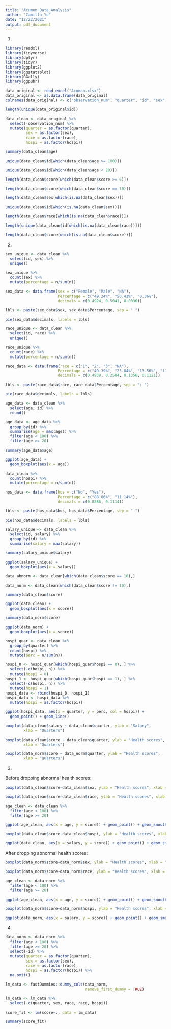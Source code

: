 ```yaml
---
title: "Acumen_Data_Analysis"
author: "Camilla Yu"
date: "12/22/2021"
output: pdf_document
---
```


1. 

```r
library(readxl)
library(tidyverse)
library(dplyr)
library(tidyr)
library(ggplot2)
library(ggstatsplot)
library(GGally)
library(ggpubr)
```

```r
data_original <- read_excel("Acuman.xlsx")
data_original <- as.data.frame(data_original)
colnames(data_original) <- c("observation_num", "quarter", "id", "sex", "race", "age", "hospi", "salary", "score")
```

```r
length(unique(data_original$id))
```

```r
data_clean <- data_original %>%
  select(-observation_num) %>% 
  mutate(quarter = as.factor(quarter),
         sex = as.factor(sex),
         race = as.factor(race),
         hospi = as.factor(hospi))
```

```r
summary(data_clean$age)
```

```r
unique(data_clean$id[which(data_clean$age >= 100)])
```

```r
unique(data_clean$id[which(data_clean$age < 20)])
```

```r
length(data_clean$score[which(data_clean$score >= 6)])
```

```r
length(data_clean$score[which(data_clean$score == 10)])
```

```r
length(data_clean$sex[which(is.na(data_clean$sex))])
```

```r
unique(data_clean$id[which(is.na(data_clean$sex))])
```

```r
length(data_clean$race[which(is.na(data_clean$race))])
```

```r
length(unique(data_clean$id[which(is.na(data_clean$race))]))
```

```r
length(data_clean$score[which(is.na(data_clean$score))])
```

2.

```r
sex_unique <- data_clean %>%
  select(id, sex) %>%
  unique()
```

```r
sex_unique %>% 
  count(sex) %>%
  mutate(percentage = n/sum(n))
```

```r
sex_data <- data.frame(sex = c("Female", "Male", "NA"), 
                       Percentage = c("49.24%", "50.41%", "0.36%"),
                       decimals = c(0.4924, 0.5041, 0.0036))

lbls <- paste(sex_data$sex, sex_data$Percentage, sep = " ")
```

```r
pie(sex_data$decimals, labels = lbls)
```

```r
race_unique <- data_clean %>%
  select(id, race) %>%
  unique()
```

```r
race_unique %>% 
  count(race) %>%
  mutate(percentage = n/sum(n))
```

```r
race_data <- data.frame(race = c("1", "2", "3", "NA"), 
                       Percentage = c("49.39%", "25.84%", "13.56%", "11.21%"),
                       decimals = c(0.4939, 0.2584, 0.1356, 0.1121))

lbls <- paste(race_data$race, race_data$Percentage, sep = ": ")
```

```r
pie(race_data$decimals, labels = lbls)
```

```r
age_data <- data_clean %>%
  select(age, id) %>%
  round()
```

```r
age_data <- age_data %>%
  group_by(id) %>%
  summarise(age = max(age)) %>%
  filter(age < 100) %>%
  filter(age >= 20)
```


```r
summary(age_data$age)
```

```r
ggplot(age_data) +
  geom_boxplot(aes(x = age))
```

```r
data_clean %>% 
  count(hospi) %>%
  mutate(percentage = n/sum(n))
```

```r
hos_data <- data.frame(hos = c("No", "Yes"), 
                       Percentage = c("88.86%", "11.14%"),
                       decimals = c(0.8886, 0.1114))

lbls <- paste(hos_data$hos, hos_data$Percentage, sep = " ")
```

```r
pie(hos_data$decimals, labels = lbls)
```

```r
salary_unique <- data_clean %>%
  select(id, salary) %>%
  group_by(id) %>%
  summarise(salary = max(salary))
```

```r
summary(salary_unique$salary)
```

```r
ggplot(salary_unique) +
  geom_boxplot(aes(x = salary))
```

```r
data_abnorm <- data_clean[which(data_clean$score == 10),]
```

```r
data_norm <- data_clean[which(data_clean$score != 10),]
```

```r
summary(data_clean$score)
```

```r
ggplot(data_clean) +
  geom_boxplot(aes(x = score))
```

```r
summary(data_norm$score)
```

```r
ggplot(data_norm) +
  geom_boxplot(aes(x = score))
```

```r
hospi_quar <- data_clean %>%
  group_by(quarter) %>%
  count(hospi) %>%
  mutate(perc = n/sum(n))
```

```r
hospi_0 <- hospi_quar[which(hospi_quar$hospi == 0), ] %>%
  select(-c(hospi, n)) %>%
  mutate(hospi = 0)
hospi_1 <- hospi_quar[which(hospi_quar$hospi == 1), ] %>%
  select(-c(hospi, n)) %>%
  mutate(hospi = 1)
hospi_data <- rbind(hospi_0, hospi_1)
hospi_data <- hospi_data %>%
  mutate(hospi = as.factor(hospi))
```

```r
ggplot(hospi_data, aes(x = quarter, y = perc, col = hospi)) +
  geom_point() + geom_line()
```

```r
boxplot(data_clean$salary ~ data_clean$quarter, ylab = "Salary",
        xlab = "Quarters")
```

```r
boxplot(data_clean$score ~ data_clean$quarter, ylab = "Health scores",
        xlab = "Quarters")
```

```r
boxplot(data_norm$score ~ data_norm$quarter, ylab = "Health scores",
        xlab = "Quarters")
```

3.

Before dropping abnormal health scores: 

```r
boxplot(data_clean$score~data_clean$sex, ylab = "Health scores", xlab = "Sex")
```

```r
boxplot(data_clean$score~data_clean$race, ylab = "Health scores", xlab = "Race")
```

```r
age_clean <- data_clean %>%
  filter(age < 100) %>%
  filter(age >= 20)
```

```r
ggplot(age_clean, aes(x = age, y = score)) + geom_point() + geom_smooth(method='lm')
```

```r
boxplot(data_clean$score~data_clean$hospi, ylab = "Health scores", xlab = "Hospital visiting")
```

```r
ggplot(data_clean, aes(x = salary, y = score)) + geom_point() + geom_smooth(method='lm')
```

After dropping abnormal health scores: 

```r
boxplot(data_norm$score~data_norm$sex, ylab = "Health scores", xlab = "Sex")
```

```r
boxplot(data_norm$score~data_norm$race, ylab = "Health scores", xlab = "Race")
```

```r
age_clean <- data_norm %>%
  filter(age < 100) %>%
  filter(age >= 20)
```

```r
ggplot(age_clean, aes(x = age, y = score)) + geom_point() + geom_smooth(method='lm')
```

```r
boxplot(data_norm$score~data_norm$hospi, ylab = "Health scores", xlab = "Hospital visiting")
```

```r
ggplot(data_norm, aes(x = salary, y = score)) + geom_point() + geom_smooth(method='lm')
```

4.

```r
data_norm <- data_norm %>%
  filter(age < 100) %>%
  filter(age >= 20) %>%
  select(-id) %>%
  mutate(quarter = as.factor(quarter),
         sex = as.factor(sex),
         race = as.factor(race),
         hospi = as.factor(hospi)) %>%
  na.omit()
```

```r
lm_data <- fastDummies::dummy_cols(data_norm,
                                   remove_first_dummy = TRUE)
```

```r
lm_data <- lm_data %>%
  select(-c(quarter, sex, race, race, hospi))
```

```r
score_fit <- lm(score~., data = lm_data)
```

```r
summary(score_fit)
```


















